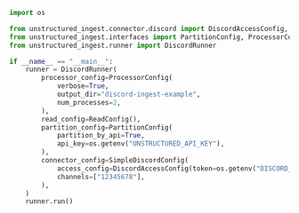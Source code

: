 ```python Python
import os

from unstructured_ingest.connector.discord import DiscordAccessConfig, SimpleDiscordConfig
from unstructured_ingest.interfaces import PartitionConfig, ProcessorConfig, ReadConfig
from unstructured_ingest.runner import DiscordRunner

if __name__ == "__main__":
    runner = DiscordRunner(
        processor_config=ProcessorConfig(
            verbose=True,
            output_dir="discord-ingest-example",
            num_processes=2,
        ),
        read_config=ReadConfig(),
        partition_config=PartitionConfig(
            partition_by_api=True,
            api_key=os.getenv("UNSTRUCTURED_API_KEY"),
        ),
        connector_config=SimpleDiscordConfig(
            access_config=DiscordAccessConfig(token=os.getenv("DISCORD_TOKEN")),
            channels=["12345678"],
        ),
    )
    runner.run()
```
